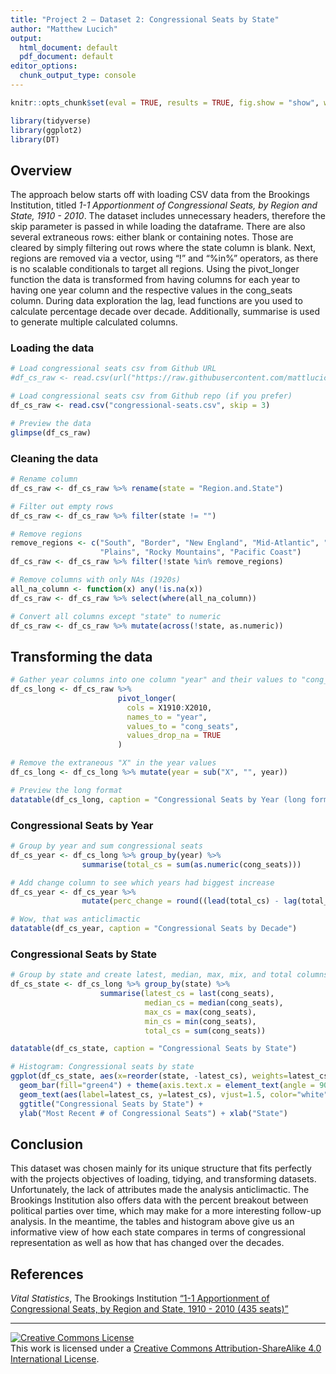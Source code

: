 ```yaml
---
title: "Project 2 – Dataset 2: Congressional Seats by State"
author: "Matthew Lucich"
output:
  html_document: default
  pdf_document: default
editor_options: 
  chunk_output_type: console
---
```


```r
knitr::opts_chunk$set(eval = TRUE, results = TRUE, fig.show = "show", warning=FALSE, message = FALSE)
```

```r
library(tidyverse)
library(ggplot2)
library(DT)
```

## Overview

The approach below starts off with loading CSV data from the Brookings Institution, titled *1-1 Apportionment of Congressional Seats, by Region and State, 1910 - 2010*. The dataset includes unnecessary headers, therefore the skip parameter is passed in while loading the dataframe. There are also several extraneous rows: either blank or containing notes. Those are cleared by simply filtering out rows where the state column is blank. Next, regions are removed via a vector, using "!" and "%in%" operators, as there is no scalable conditionals to target all regions. Using the pivot_longer function the data is transformed from having columns for each year to having one year column and the respective values in the cong_seats column. During data exploration the lag, lead functions are you used to calculate percentage decade over decade. Additionally, summarise is used to generate multiple calculated columns.


### Loading the data

```r

# Load congressional seats csv from Github URL
#df_cs_raw <- read.csv(url("https://raw.githubusercontent.com/mattlucich/data-transformation/seats/congressional-seats.csv"))

# Load congressional seats csv from Github repo (if you prefer)
df_cs_raw <- read.csv("congressional-seats.csv", skip = 3)

# Preview the data
glimpse(df_cs_raw)

```


### Cleaning the data

```r

# Rename column
df_cs_raw <- df_cs_raw %>% rename(state = "Region.and.State")

# Filter out empty rows
df_cs_raw <- df_cs_raw %>% filter(state != "")

# Remove regions
remove_regions <- c("South", "Border", "New England", "Mid-Atlantic", "Midwest",
                    "Plains", "Rocky Mountains", "Pacific Coast")
df_cs_raw <- df_cs_raw %>% filter(!state %in% remove_regions)

# Remove columns with only NAs (1920s)
all_na_column <- function(x) any(!is.na(x))
df_cs_raw <- df_cs_raw %>% select(where(all_na_column))

# Convert all columns except "state" to numeric
df_cs_raw <- df_cs_raw %>% mutate(across(!state, as.numeric))

```


## Transforming the data

```r

# Gather year columns into one column "year" and their values to "cong_seats"
df_cs_long <- df_cs_raw %>% 
                        pivot_longer(
                          cols = X1910:X2010, 
                          names_to = "year", 
                          values_to = "cong_seats",
                          values_drop_na = TRUE
                        )

# Remove the extraneous "X" in the year values
df_cs_long <- df_cs_long %>% mutate(year = sub("X", "", year))

# Preview the long format
datatable(df_cs_long, caption = "Congressional Seats by Year (long format)")

```



### Congressional Seats by Year

```r
# Group by year and sum congressional seats
df_cs_year <- df_cs_long %>% group_by(year) %>% 
                summarise(total_cs = sum(as.numeric(cong_seats)))

# Add change column to see which years had biggest increase
df_cs_year <- df_cs_year %>% 
                mutate(perc_change = round((lead(total_cs) - lag(total_cs)) / lag(total_cs), 4))

# Wow, that was anticlimactic
datatable(df_cs_year, caption = "Congressional Seats by Decade")

```



### Congressional Seats by State

```r

# Group by state and create latest, median, max, mix, and total columns
df_cs_state <- df_cs_long %>% group_by(state) %>% 
                    summarise(latest_cs = last(cong_seats),
                              median_cs = median(cong_seats),
                              max_cs = max(cong_seats),
                              min_cs = min(cong_seats),
                              total_cs = sum(cong_seats))

datatable(df_cs_state, caption = "Congressional Seats by State")

# Histogram: Congressional seats by state
ggplot(df_cs_state, aes(x=reorder(state, -latest_cs), weights=latest_cs)) + 
  geom_bar(fill="green4") + theme(axis.text.x = element_text(angle = 90)) +
  geom_text(aes(label=latest_cs, y=latest_cs), vjust=1.5, color="white", size=2.2) +
  ggtitle("Congressional Seats by State") + 
  ylab("Most Recent # of Congressional Seats") + xlab("State")

```


## Conclusion

This dataset was chosen mainly for its unique structure that fits perfectly with the projects objectives of loading, tidying, and transforming datasets. Unfortunately, the lack of attributes made the analysis anticlimactic. The Brookings Institution also offers data with the percent breakout between political parties over time, which may make for a more interesting follow-up analysis. In the meantime, the tables and histogram above give us an informative view of how each state compares in terms of congressional representation as well as how that has changed over the decades.


## References

*Vital Statistics*, The Brookings Institution ["1-1 Apportionment of Congressional Seats, by Region and State, 1910 - 2010 (435 seats)"](https://www.brookings.edu/multi-chapter-report/vital-statistics-on-congress/)


* * *

<a rel="license" href="http://creativecommons.org/licenses/by-sa/4.0/"><img alt="Creative Commons License" style="border-width:0" src="https://i.creativecommons.org/l/by-sa/4.0/88x31.png" /></a><br />This work is licensed under a <a rel="license" href="http://creativecommons.org/licenses/by-sa/4.0/">Creative Commons Attribution-ShareAlike 4.0 International License</a>.

